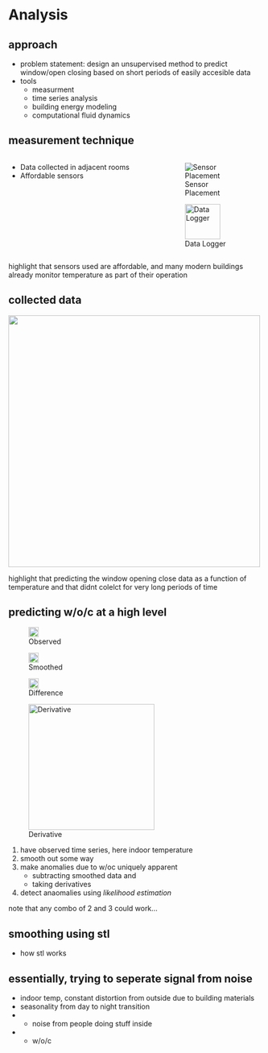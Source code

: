# Analysis

## approach
- problem statement: design an unsupervised method to predict window/open closing based on short periods of easily accesible data 
<!-- TODO: wite a problem statement that involves the question -->
<!-- TODO: instead of just listing tools, give a preview of what going to discuss -->
- tools
  - measurment
  - time series analysis 
  - building energy modeling 
  - computational fluid dynamics 




## measurement technique
<!-- TODO: fix alignment of sensor  -->


:::: {.columns}

::: {.column width="60%"}
- Data collected in adjacent rooms
- Affordable sensors 
:::

::: {.column width="40%"}
::: {layout-nrow=2}
![Sensor Placement](figures/data_collection/sensor_placement.png){fig-align="left"}

![Data Logger](figures/data_collection/data_logger.png){fig-align="left" height=70}
:::
:::

::::

::: {.notes}
highlight that sensors used are affordable, and many modern buildings already monitor temperature as part of their operation 
:::

## collected data  
![](figures/data_collection/data_collected.png){height=500}
<!-- TODO: some inights about how much WOC helped over all -->

::: {.notes}
highlight that predicting the window opening close data as a function of temperature 
and that didnt colelct for very long periods of time 
:::


## predicting w/o/c at a high level 
<!-- TODO: figure for all of these -->
::: {layout-nrow=2}
![Observed](figures/predicting_at_high_level/observed.png){height=20}

![Smoothed](figures/predicting_at_high_level/smoothed.png){height=20}

![Difference](figures/predicting_at_high_level/differenced.png){height=20}

![Derivative](figures/predicting_at_high_level/derivative.png){height=250}
:::
1. have observed time series, here indoor temperature 
2. smooth out some way 
3. make anomalies due to w/oc uniquely apparent
   - subtracting smoothed data and 
   - taking derivatives
4. detect anaomalies using *likelihood estimation*
<!-- TODO: not sure if this is actually likelihood estimation?? -->

::: {.notes}
note that any combo of 2 and 3 could work... 
:::

## smoothing using stl 
- how stl works  

## essentially, trying to seperate signal from noise 
<!-- TODO: figure for all of these + show decompositions of the data -->
- indoor temp, constant distortion from outside due to building materials
- seasonality from day to night transition 
- + noise from people doing stuff inside 
- + w/o/c